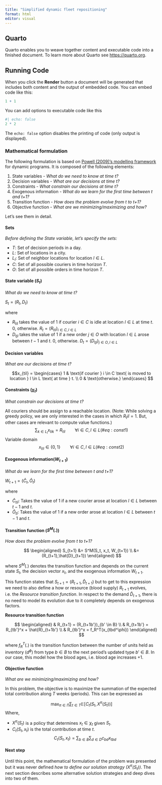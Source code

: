 ```yaml
---
title: "Simplified dynamic fleet repositioning"
format: html
editor: visual
---
```


## Quarto

Quarto enables you to weave together content and executable code into a finished document. To learn more about Quarto see <https://quarto.org>.

## Running Code

When you click the **Render** button a document will be generated that includes both content and the output of embedded code. You can embed code like this:

```r
1 + 1
```

You can add options to executable code like this

```r
#| echo: false
2 * 2
```

The `echo: false` option disables the printing of code (only output is displayed).


### Mathematical formulation

The following formulation is based on [Powell (2009)’s modelling framework](https://castlelab.princeton.edu/html/Papers/EORMS-ADP_Modeling_Dec72009.pdf) for
dynamic programs. It is composed of the following elements:

1. State variables - *What do we need to know at time t?*
2. Decision variables - *What are our decisions at time $t$?*
3. Constraints - *What constrain our decisions at time $t$?*
4. Exogenous information - *What do we learn for the first time between t and t+1?*
5. Transition function - *How does the problem evolve from t to t+1?*
6. Objective function - *What are we minimizing/maximizing and how?*

Let's see them in detail.

#### Sets
*Before defining the State variable, let's specify the sets:*

* $T$: Set of decision periods in a day.
* $L$: Set of locations in a city.
* $L_l$: Set of neighbor locations for location $l \in L$.
* $C$: Set of all possible couriers in time horizon $T$.
* $O$: Set of all possible orders in time horizon $T$.

#### State variable ($S_t$)
*What do we need to know at time t?*

$S_t=(R_t, D_t)$

where

* $R_{til}$ takes the value of $1$ if courier $i \in C$ is idle at location $l \in L$ at time $t$. $0$, otherwise. $R_{t}=(R_{til})_{i \in C, l \in L}$
* $D_{tjl}$ takes the value of $1$ if a new order $j \in O$ with location $l \in L$ arose between $t-1$ and $t$. $0$, otherwise. $D_{t}=(D_{tjl})_{j \in O, l \in L}$


#### Decision variables
*What are our decisions at time $t$?*

$$x_{til} = \begin{cases}
  1 & \text{if courier } i \in C \text{ is moved to location } l \in L \text{ at time } t. \\
  0 & \text{otherwise.}
\end{cases}
$$

#### Constraints ($\chi_t$)
*What constrain our decisions at time $t$?*

All couriers should be assign to a reachable location.
(Note: While solving a greedy policy, we are only interested in the cases in which $R_til = 1$. But, other cases are relevant to compute value functions.)
$$
\sum_{k \in L_l}x_{tik} = R_{til} \qquad  \forall i \in C, l \in L (\#eq:const1)
$$
Variable domain
$$
x_{til} \in \{0, 1\} \qquad \forall i \in C, l \in L (\#eq:const2)
$$

#### Exogenous information($W_{t+1}$)
*What do we learn for the first time between t and t+1?*

$W_{t+1} = (\hat{C}_t, \hat{O}_t)$

where

* $\hat{C}_{til}$: Takes the value of 1 if a new courier arose at location $l \in L$ between $t-1$ and $t$.
* $\hat{O}_{tl}$: Takes the value of 1 if a new order arose at location $l \in L$ between $t-1$ and $t$.

#### Transition function ($S^M(.)$)
*How does the problem evolve from t to t+1?*

$$
\begin{aligned}
S_{t+1} &= S^M(S_t, x_t, W_{t+1}) \\
        &= (R_{t+1},\hat{D}_{t+1})
\end{aligned}
$$

where $S^M(.)$ denotes the transition function and depends on the current state $S_t$, the decision vector $x_t$, and the exogenous information $W_{t+1}$. 

This function states that $S_{t+1} = (R_{t+1},\hat{D}_{t+1})$ but to get to this expression we need to also define a how or resource (blood supply) $R_{t+1}$ evolves, i.e. the *Resource transition function*. In respect to the demand $\hat{D}_{t+1}$, there is no need to model its evolution due to it completely depends on exogenous factors.

**Resource transition function**

$$
\begin{aligned}
& R_{t+1} = (R_{t+1b'})_{b' \in B} \\
& R_{t+1b'} = R_{tb'}^x + \hat{R}_{t+1b'} \\
& R_{tb'}^x = f_R^T(x_{tbd^\phi})
\end{aligned}
$$

where 
$f_R^T(.)$ is the transition function between the number of units held as inventory ($d^\phi$) from type $b \in B$ to the next period’s updated type $b' \in B$. In our case, this model how the blood ages, i.e. blood age increases +1.

#### Objective function
*What are we minimizing/maximizing and how?*

In this problem, the objective is to maximize the summation of the expected total contribution along $T$ weeks (periods). This can be expressed as

$$
\max_{\pi \in \Pi}\sum_{t \in T}\mathbb{E}[C_t(S_t,X^\pi(S_t))]
$$
Where,

* $X^\pi(S_t)$ is a policy that determines $x_t \in \chi_t$ given $S_t$.
* $C_t(S_t,x_t)$ is the total contribution at time $t$.
$$
C_t(S_t,x_t) = \sum_{b \in B}\sum_{d \in D}c_{bd}x_{tbd}
$$

#### Next step

Until this point, the mathematical formulation of the problem was presented but it was never defined *how to define our solution strategy ($X^\pi(S_t)$)*. The next section describes some alternative solution strategies and deep dives into two of them.

